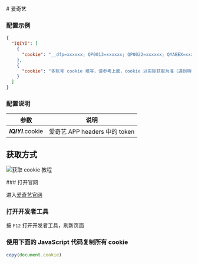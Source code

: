 
<Cards>
  <Card
    title="AcFun"
    href="/settings/acfun"
  />
  <Card
    title="阿里云盘"
    href="/settings/aliyun"
  />
  <Card
    title="Baidu 站点提交"
    href="/settings/baidu"
  />
  <Card
    title="Bilibili"
    href="/settings/bilibili"
  />
  <Card
    title="i茅台"
    href="/settings/imaotai"
  />
  <Card
    title="爱奇艺"
    href="/settings/iqiyi"
  />
  <Card
    title="全民 K 歌"
    href="/settings/kgqq"
  />
  <Card
    title="小米运动"
    href="/settings/mimotion"
  />
  <Card
    title="什么值得买"
    href="/settings/smzdm"
  />
  <Card
    title="百度贴吧"
    href="/settings/tieba"
  />
  <Card
    title="V2EX"
    href="/settings/v2ex"
  />
  <Card
    title="有道云笔记"
    href="/settings/youdao"
  />
</Cards>
# 爱奇艺

### 配置示例

```json
{
  "IQIYI": [
    {
      "cookie": "__dfp=xxxxxx; QP0013=xxxxxx; QP0022=xxxxxx; QYABEX=xxxxxx; P00001=xxxxxx; P00002=xxxxxx; P00003=xxxxxx; P00007=xxxxxx; QC163=xxxxxx; QC175=xxxxxx; QC179=xxxxxx; QC170=xxxxxx; P00010=xxxxxx; P00PRU=xxxxxx; P01010=xxxxxx; QC173=xxxxxx; QC180=xxxxxx; P00004=xxxxxx; QP0030=xxxxxx; QC006=xxxxxx; QC007=xxxxxx; QC008=xxxxxx; QC010=xxxxxx; nu=xxxxxx; __uuid=xxxxxx; QC005=xxxxxx;"
    },
    {
      "cookie": "多账号 cookie 填写，请参考上面，cookie 以实际获取为准（遇到特殊字符如双引号\" 请加反斜杠转义）"
    }
  ]
}
```

### 配置说明

|        参数        |             说明              |
| :----------------: | :---------------------------: |
| _**IQIYI**_.cookie | 爱奇艺 APP headers 中的 token |

## 获取方式

![获取 cookie 教程](../img/iqiyi_cookie.png)

<Steps>
### 打开官网
 
进入[爱奇艺官网](https://www.iqiyi.com/)

### 打开开发者工具

按 `F12` 打开开发者工具，刷新页面

### 使用下面的 JavaScript 代码复制所有 cookie

```js
copy(document.cookie)
```

</Steps>
